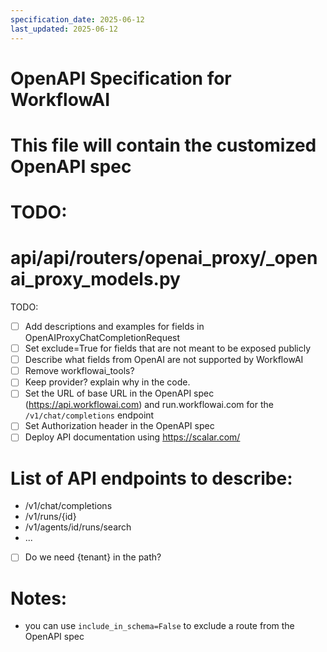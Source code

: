 ```yaml
---
specification_date: 2025-06-12
last_updated: 2025-06-12
---
```


# OpenAPI Specification for WorkflowAI
# This file will contain the customized OpenAPI spec 

# TODO: 
# api/api/routers/openai_proxy/_openai_proxy_models.py

TODO:
- [ ] Add descriptions and examples for fields in OpenAIProxyChatCompletionRequest
- [ ] Set exclude=True for fields that are not meant to be exposed publicly
- [ ] Describe what fields from OpenAI are not supported by WorkflowAI
- [ ] Remove workflowai_tools?
- [ ] Keep provider? explain why in the code.
- [ ] Set the URL of base URL in the OpenAPI spec (https://api.workflowai.com) and run.workflowai.com for the `/v1/chat/completions` endpoint
- [ ] Set Authorization header in the OpenAPI spec
- [ ] Deploy API documentation using https://scalar.com/

# List of API endpoints to describe:
- /v1/chat/completions
- /v1/runs/{id}
- /v1/agents/id/runs/search
- ... 
- [ ] Do we need {tenant} in the path?

# Notes:

- you can use `include_in_schema=False` to exclude a route from the OpenAPI spec